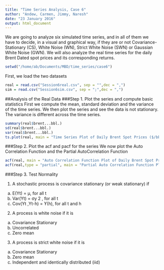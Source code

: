 ```yaml
---
title: "Time Series Analysis, Case 6"
author: "Andew, Carmen, Jimmy, Naresh"
date: "23 January 2016"
output: html_document
---
```


We are going to analyze six simulated time series, and in all of them we have to decide,
in a visual and graphical way, if they are or not Covariance-Stationary (CS), White Noise
(WN), Strict White Noise (SWN) or Gaussian White Noise (GWN). We will also analyze
the real time series for the daily Brent Dated spot prices and its corresponding returns.

```r
setwd("/home/ab/Documents/MBD/time_series/case6")
```

First, we load the two datasets
```r
real = read.csv("Session6real.csv", sep = "",dec = ",")
sim = read.csv("Session6sim.csv", sep = ";",dec = ",")
```


##Analysis of the Real Data
###Step 1. Plot the series and compute basic statistics
First we compute the mean, standard deviation and the variance of the time series. We then plot the series and see the data is not stationary. The variance is different across the time series.
```r
summary(real$brent...bbl.)
sd(real$brent...bbl.)
var(real$brent...bbl.)
ts.plot(real, main = "Time Series Plot of Daily Brent Spot Prices ($/bbl)")
```

###Step 2. Plot the acf and pacf for the series
We now plot the Auto Correlation Function and the Partial AutoCorrelation Function
```r
acf(real, main = "Auto Correlation Function Plot of Daily Brent Spot Prices ($/bbl)")
acf(real,type = "partial", main = "Partial Auto Correlation Function Plot of Daily Brent Spot Prices ($/bbl)")

```


###Step 3. Test Normality

1. A stochastic process is covariance stationary (or weak stationary) if
a. E(Yt) = µ, for all t
b. Var(Yt) = σy
2
, for all t
c. Cov(Yt
,Yt-h) = ϒ(h), for all t and h
2. A process is white noise if it is
a. Covariance Stationary
b. Uncorrelated
c. Zero mean
3. A process is strict white noise if it is
a. Covariance Stationary
b. Zero mean
c. Independent and identically distributed (iid)
